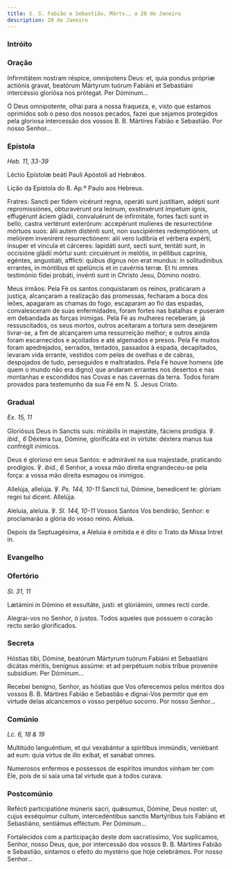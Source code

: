 ```yaml
---
title: S. S. Fabião e Sebastião, Márts., a 20 de Janeiro
description: 20 de Janeiro
---
```


### Intróito


<LinkCard
  href="/missal/comum/6muitosmartires1#intróito"
  title="Muitos Mártires - Missa Intret in"
/>

### Oração

<div class="side-by-side not-content">

Infirmitátem nostram réspice, omnípotens Deus: et, quia pondus própriæ actiónis gravat, beatórum Mártyrum tuórum Fabiáni et Sebastiáni intercéssio gloriósa nos prótegat. Per Dóminum...

Ó Deus omnipotente, olhai para a nossa fraqueza, e, visto que estamos oprimidos sob o peso dos nossos pecados, fazei que sejamos protegidos pela gloriosa intercessão dos vossos B. B. Mártires Fabião e Sebastião. Por nosso Senhor...

</div>

### Epístola

<em>Heb. 11, 33-39</em>

<div class="side-by-side not-content">

Léctio Epístolæ beáti Pauli Apóstoli ad Hebrǽos.

Lição da Epístola do B. Ap.º Paulo aos Hebreus.

Fratres: Sancti per fidem vicérunt regna, operáti sunt justítiam, adépti sunt repromissiónes, obturavérunt ora leónum, exstinxérunt ímpetum ignis, effugérunt áciem gládii, convaluérunt de infirmitáte, fortes facti sunt in bello, castra vertérunt exterórum: accepérunt mulíeres de resurrectióne mórtuos suos: álii autem disténti sunt, non suscipiéntes redemptiónem, ut meliórem invenírent resurrectiónem: alii vero ludíbria et vérbera expérti, ínsuper et víncula et cárceres: lapidáti sunt, secti sunt, tentáti sunt, in occisióne gládii mórtui sunt: circuiérunt in melótis, in péllibus caprínis, egéntes, angustiáti, afflicti: quibus dignus non erat mundus: in solitudínibus errantes, in móntibus et spelúncis et in cavérnis terræ. Et hi omnes testimónio fídei probáti, invénti sunt in Christo Jesu, Dómino nostro.

Meus irmãos: Pela Fé os santos conquistaram os reinos, praticaram a justiça, alcançaram a realização das promessas, fecharam a boca dos leões, apagaram as chamas do fogo, escaparam ao fio das espadas, convalesceram de suas enfermidades, foram fortes nas batalhas e puseram em debandada as forças inimigas. Pela Fé as mulheres receberam, já ressuscitados, os seus mortos, outros aceitaram a tortura sem desejarem livrar-se, a fim de alcançarem uma ressurreição melhor; e outros ainda foram escarnecidos e açoitados e até algemados e presos. Pela Fé muitos foram apedrejados, serrados, tentados, passados à espada, decapitados, levaram vida errante, vestidos com peles de ovelhas e de cabras, despojados de tudo, perseguidos e maltratados. Pela Fé houve homens (de quem o mundo não era digno) que andaram errantes nos desertos e nas montanhas e escondidos nas Covas e nas cavernas da terra. Todos foram provados para testemunho da sua Fé em N. S. Jesus Cristo.

</div>

### Gradual

<em>Ex. 15, 11</em>

<div class="side-by-side not-content">

Gloriósus Deus in Sanctis suis: mirábilis in majestáte, fáciens prodígia. ℣. <em>ibid., 6</em> Déxtera tua, Dómine, glorificáta est in virtúte: déxtera manus tua confrégit inimícos.

Deus é glorioso em seus Santos: e admirável na sua majestade, praticando prodígios. ℣. <em>ibid., 6</em> Senhor, a vossa mão direita engrandeceu-se pela força: a vossa mão direita esmagou os inimigos.

Allelúja, allelúja. ℣. <em>Ps. 144, 10-11</em> Sancti tui, Dómine, benedícent te: glóriam regni tui dicent. Allelúja.

Aleluia, aleluia. ℣. <em>Sl. 144, 10-11</em> Vossos Santos Vos bendirão, Senhor: e proclamarão a glória do vosso reino. Aleluia.

</div>

Depois da Septuagésima, a Aleluia é omitida e é dito o Trato da Missa Intret in.

<LinkCard
  href="/missal/comum/6muitosmartires1#trato"
  title="Muitos Mártires - Missa Intret in"
/>

### Evangelho

<LinkCard
  href="/missal/comum/7muitosmartires2#evangelho"
  title="Muitos Mártires - Missa Sapiéntiam sanctórum"
/>

### Ofertório

<em>Sl. 31, 11</em>

<div class="side-by-side not-content">

Lætámini in Dómino et exsultáte, justi: et gloriámini, omnes recti corde.

Alegrai-vos no Senhor, ó justos. Todos aqueles que possuem o coração recto serão glorificados.

</div>

### Secreta

<div class="side-by-side not-content">

Hóstias tibi, Dómine, beatórum Mártyrum tuórum Fabiáni et Sebastiáni dicátas méritis, benígnus assúme: et ad perpétuum nobis tríbue proveníre subsídium. Per Dóminum...

Recebei benigno, Senhor, as hóstias que Vos oferecemos pelos méritos dos vossos B. B. Mártires Fabião e Sebastião e dignai-Vos permitir que em virtude delas alcancemos o vosso perpétuo socorro. Por nosso Senhor...

</div>

### Comúnio

<em>Lc. 6, 18 & 19</em>

<div class="side-by-side not-content">

Multitúdo languéntium, et qui vexabántur a spirítibus immúndis, veniébant ad eum: quia virtus de illo exíbat, et sanábat omnes.

Numerosos enfermos e possessos de espíritos imundos vinham ter com Ele, pois de si saía uma tal virtude que a todos curava.

</div>

### Postcomúnio

<div class="side-by-side not-content">

Refécti participatióne múneris sacri, quǽsumus, Dómine, Deus noster: ut, cujus exséquimur cultum, intercedéntibus sanctis Martýribus tuis Fabiáno et Sebastiáno, sentiámus efféctum. Per Dóminum...

Fortalecidos com a participação deste dom sacratíssimo, Vos suplicamos, Senhor, nosso Deus, que, por intercessão dos vossos B. B. Mártires Fabião e Sebastião, sintamos o efeito do mystério que hoje celebrámos. Por nosso Senhor...

</div>
